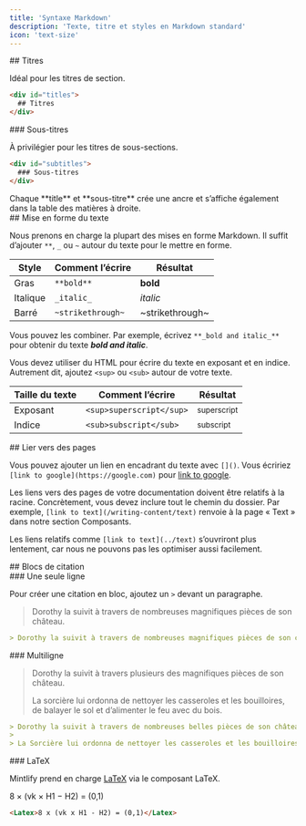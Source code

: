 ```yaml
---
title: 'Syntaxe Markdown'
description: 'Texte, titre et styles en Markdown standard'
icon: 'text-size'
---
```


<div id="titles">
  ## Titres
</div>

Idéal pour les titres de section.

```md
<div id="titles">
  ## Titres
</div>

```


<div id="subtitles">
  ### Sous-titres
</div>

À privilégier pour les titres de sous-sections.

```md
<div id="subtitles">
  ### Sous-titres
</div>

```

<Tip>
  Chaque **title** et **sous-titre** crée une ancre et s’affiche également dans la table des matières à droite.
</Tip>


<div id="text-formatting">
  ## Mise en forme du texte
</div>

Nous prenons en charge la plupart des mises en forme Markdown. Il suffit d’ajouter `**`, `_` ou `~` autour du texte pour le mettre en forme.

| Style         | Comment l’écrire     | Résultat           |
| ------------- | -------------------- | ------------------ |
| Gras          | `**bold**`           | **bold**           |
| Italique      | `_italic_`           | _italic_           |
| Barré         | `~strikethrough~`    | ~strikethrough~    |

Vous pouvez les combiner. Par exemple, écrivez `**_bold and italic_**` pour obtenir du texte **_bold and italic_**.

Vous devez utiliser du HTML pour écrire du texte en exposant et en indice. Autrement dit, ajoutez `<sup>` ou `<sub>` autour de votre texte.

| Taille du texte | Comment l’écrire           | Résultat                 |
| --------------- | -------------------------- | ------------------------ |
| Exposant        | `<sup>superscript</sup>`   | <sup>superscript</sup>   |
| Indice          | `<sub>subscript</sub>`     | <sub>subscript</sub>     |

<div id="linking-to-pages">
  ## Lier vers des pages
</div>

Vous pouvez ajouter un lien en encadrant du texte avec `[]()`. Vous écririez `[link to google](https://google.com)` pour [link to google](https://google.com).

Les liens vers des pages de votre documentation doivent être relatifs à la racine. Concrètement, vous devez inclure tout le chemin du dossier. Par exemple, `[link to text](/writing-content/text)` renvoie à la page « Text » dans notre section Composants.

Les liens relatifs comme `[link to text](../text)` s’ouvriront plus lentement, car nous ne pouvons pas les optimiser aussi facilement.

<div id="blockquotes">
  ## Blocs de citation
</div>

<div id="singleline">
  ### Une seule ligne
</div>

Pour créer une citation en bloc, ajoutez un `>` devant un paragraphe.

> Dorothy la suivit à travers de nombreuses magnifiques pièces de son château.

```md
> Dorothy la suivit à travers de nombreuses magnifiques pièces de son château.
```


<div id="multiline">
  ### Multiligne
</div>

> Dorothy la suivit à travers plusieurs des magnifiques pièces de son château.
>
> La sorcière lui ordonna de nettoyer les casseroles et les bouilloires, de balayer le sol et d’alimenter le feu avec du bois.

```md
> Dorothy la suivit à travers de nombreuses belles pièces de son château.
>
> La Sorcière lui ordonna de nettoyer les casseroles et les bouilloires, de balayer le sol et d'entretenir le feu avec du bois.
```


<div id="latex">
  ### LaTeX
</div>

Mintlify prend en charge [LaTeX](https://www.latex-project.org) via le composant LaTeX.

<Latex>8 × (vk × H1 − H2) = (0,1)</Latex>

```md
<Latex>8 x (vk x H1 - H2) = (0,1)</Latex>
```
